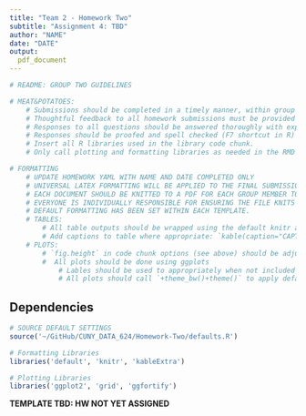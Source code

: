 ```yaml
---
title: "Team 2 - Homework Two"
subtitle: "Assignment 4: TBD"
author: "NAME"
date: "DATE"
output: 
  pdf_document
---
```


```r
# README: GROUP TWO GUIDELINES

# MEAT&POTATOES:
    # Submissions should be completed in a timely manner, within group internal deadlines. 
    # Thoughtful feedback to all homework submissions must be provided in order to compile work. 
    # Responses to all questions should be answered thoroughly with explanations. 
    # Responses should be proofed and spell checked (F7 shortcut in R) upon completion. 
    # Insert all R libraries used in the library code chunk.
    # Only call plotting and formatting libraries as needed in the RMD to compile assignment 

# FORMATTING
    # UPDATE HOMEWORK YAML WITH NAME AND DATE COMPLETED ONLY 
    # UNIVERSAL LATEX FORMATTING WILL BE APPLIED TO THE FINAL SUBMISSION TO ENSURE EVERYONE                               CAN COMPILE DOCUMENT ON THEIR MACHINE
    # EACH DOCUMENT SHOULD BE KNITTED TO A PDF FOR EACH GROUP MEMBER TO REVIEW.
    # EVERYONE IS INDIVIDUALLY RESPONSIBLE FOR ENSURING THE FILE KNITS PROPERLY. 
    # DEFAULT FORMATTING HAS BEEN SET WITHIN EACH TEMPLATE.  
    # TABLES: 
        # All table outputs should be wrapped using the default knitr and kable_styling settings:                             `%>% kable() %>% kable_styling() %>% row_spec()`
        # Add captions to table where appropriate: `kable(caption="CAPTION")`
    # PLOTS:
        # `fig.height` in code chunk options (see above) should be adjusted to larger size when needed (default=3)
        #  All plots should be done using ggplots 
            # Lables should be used to appropriately when not included default graph:                                             `+labs(title="", subtitle="", x="", y="")`
            # All plots should call `+theme_bw()+theme()` to apply default settings
```

## Dependencies 

```r
# SOURCE DEFAULT SETTINGS
source('~/GitHub/CUNY_DATA_624/Homework-Two/defaults.R')
```

```r
# Formatting Libraries
libraries('default', 'knitr', 'kableExtra')

# Plotting Libraries
libraries('ggplot2', 'grid', 'ggfortify')
```

**TEMPLATE TBD: HW NOT YET ASSIGNED**